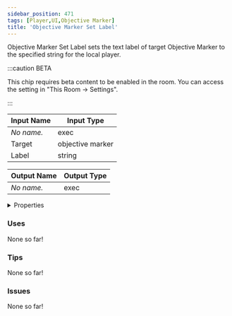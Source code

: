 ```yaml
---
sidebar_position: 471
tags: [Player,UI,Objective Marker]
title: 'Objective Marker Set Label'
---
```


Objective Marker Set Label sets the text label of target Objective Marker to the specified string for the local player.

:::caution BETA

This chip requires beta content to be enabled in the room. You can access the setting in "This Room -> Settings".

:::

<IChip uuid="cc288016-09cf-4371-951c-082bd5adbd37"/>

| Input Name | Input Type |
|-----------|-----------|
| *No name.* | exec |
| Target | objective marker |
| Label | string |

| Output Name | Output Type |
|-----------|-----------|
| *No name.* | exec |


<details>
  <summary>Properties</summary>
  <div>
    <div>
    <table>
      <thead>
        <tr>
          <th>Is beta required?</th>
          <th>Yes</th>
        </tr>
        <tr>
          <th>Is this chip a trolling risk?</th>
          <th>No</th>
        </tr>
        <tr>
          <th>Is this chip a role assignment risk?</th>
          <th>No</th>
        </tr>
        <tr>
          <th>Chip UUID</th>
          <th>cc288016-09cf-4371-951c-082bd5adbd37</th>
        </tr>
        <tr>
          <th>Room availability</th>
          <th>Available everywhere</th>
        </tr>
      </thead>
    </table>
    </div>
  </div>
</details>

### Uses

None so far!

### Tips

None so far!

### Issues

None so far!